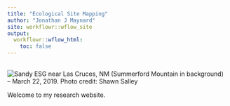 ```yaml
---
title: "Ecological Site Mapping"
author: "Jonathan J Maynard"
site: workflowr::wflow_site
output:
  workflowr::wflow_html:
    toc: false
---
```


<br>
![Sandy ESG near Las Cruces, NM (Summerford Mountain in background) -- March 22, 2019. Photo credit: Shawn Salley](esg1.png) <br>


Welcome to my research website.
